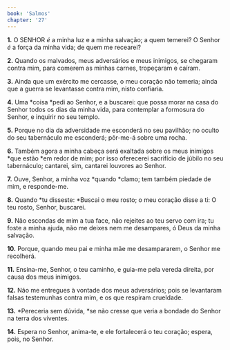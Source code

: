 ```yaml
---
book: 'Salmos'
chapter: '27'
---
```


**1.** O SENHOR *é* a minha luz e a minha salvação; a quem temerei? O Senhor *é* a força da minha vida; de quem me recearei?

**2.** Quando os malvados, meus adversários e meus inimigos, se chegaram contra mim, para comerem as minhas carnes, tropeçaram e caíram.

**3.** Ainda que um exército me cercasse, o meu coração não temeria; ainda que a guerra se levantasse contra mim, nisto confiaria.

**4.** Uma *coisa *pedi ao Senhor, e a buscarei: que possa morar na casa do Senhor todos os dias da minha vida, para contemplar a formosura do Senhor, e inquirir no seu templo.

**5.** Porque no dia da adversidade me esconderá no seu pavilhão; no oculto do seu tabernáculo me esconderá; pôr-me-á sobre uma rocha.

**6.** Também agora a minha cabeça será exaltada sobre os meus inimigos *que estão *em redor de mim; por isso oferecerei sacrifício de júbilo no seu tabernáculo; cantarei, sim, cantarei louvores ao Senhor.

**7.** Ouve, Senhor, a minha voz *quando *clamo; tem também piedade de mim, e responde-me.

**8.** Quando *tu disseste: *Buscai o meu rosto; o meu coração disse a ti: O teu rosto, Senhor, buscarei.

**9.** Não escondas de mim a tua face, não rejeites ao teu servo com ira; tu foste a minha ajuda, não me deixes nem me desampares, ó Deus da minha salvação.

**10.** Porque, quando meu pai e minha mãe me desampararem, o Senhor me recolherá.

**11.** Ensina-me, Senhor, o teu caminho, e guia-me pela vereda direita, por causa dos meus inimigos.

**12.** Não me entregues à vontade dos meus adversários; pois se levantaram falsas testemunhas contra mim, e os que respiram crueldade.

**13.** *Pereceria sem dúvida, *se não cresse que veria a bondade do Senhor na terra dos viventes.

**14.** Espera no Senhor, anima-te, e ele fortalecerá o teu coração; espera, pois, no Senhor.